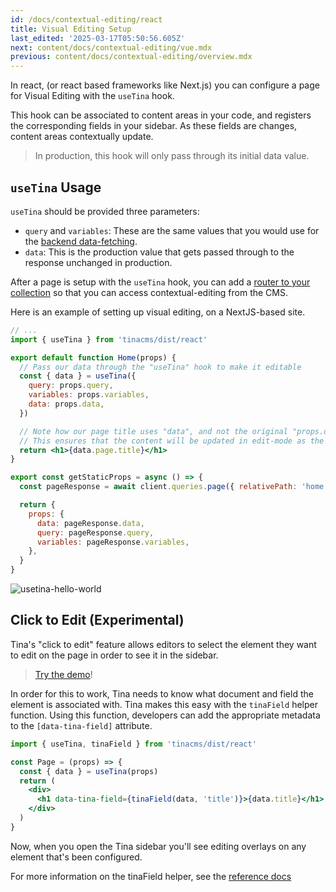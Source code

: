 ```yaml
---
id: /docs/contextual-editing/react
title: Visual Editing Setup
last_edited: '2025-03-17T05:50:56.605Z'
next: content/docs/contextual-editing/vue.mdx
previous: content/docs/contextual-editing/overview.mdx
---
```


<WarningCallout
  body="**Visual Editing Requirements –**
  before a page can be setup with visual editing, it first needs to be using [Tina's data-fetching](/docs/features/data-fetching/)."
/>

In react, (or react based frameworks like Next.js) you can configure a page for Visual Editing with the `useTina` hook.

This hook can be associated to content areas in your code, and registers the corresponding fields in your sidebar. As these fields are changes, content areas contextually update.

> In production, this hook will only pass through its initial data value.

## `useTina` Usage

`useTina` should be provided three parameters:

* `query` and `variables`: These are the same values that you would use for the [backend data-fetching](/docs/features/data-fetching/).
* `data`: This is the production value that gets passed through to the response unchanged in production.

<WarningCallout body="Only queries for individual documents can be used with `useTina`." />

After a page is setup with the `useTina` hook, you can add a [router to your collection](/docs/contextual-editing/router) so that you can access contextual-editing from the CMS.

Here is an example of setting up visual editing, on a NextJS-based site.

```jsx
// ...
import { useTina } from 'tinacms/dist/react'

export default function Home(props) {
  // Pass our data through the "useTina" hook to make it editable
  const { data } = useTina({
    query: props.query,
    variables: props.variables,
    data: props.data,
  })

  // Note how our page title uses "data", and not the original "props.data".
  // This ensures that the content will be updated in edit-mode as the user types
  return <h1>{data.page.title}</h1>
}

export const getStaticProps = async () => {
  const pageResponse = await client.queries.page({ relativePath: 'home.mdx' })

  return {
    props: {
      data: pageResponse.data,
      query: pageResponse.query,
      variables: pageResponse.variables,
    },
  }
}
```

![usetina-hello-world](/img/docs/contextual-editing/hello-world.png)

## Click to Edit (Experimental)

Tina's "click to edit" feature allows editors to select the element they want to edit on the page in order to see it in the sidebar.

<WebmEmbed embedSrc="/video/quick-edit-demo.webm" />

> [Try the demo](https://demo.tina.io/admin#/~)!

In order for this to work, Tina needs to know what document and field the
element is associated with. Tina makes this easy with the `tinaField` helper
function. Using this function, developers can add the appropriate metadata
to the `[data-tina-field]` attribute.

```jsx
import { useTina, tinaField } from 'tinacms/dist/react'

const Page = (props) => {
  const { data } = useTina(props)
  return (
    <div>
      <h1 data-tina-field={tinaField(data, 'title')}>{data.title}</h1>
    </div>
  )
}
```

Now, when you open the Tina sidebar you'll see editing overlays on any element
that's been configured.

For more information on the tinaField helper, see the [reference docs](/docs/contextual-editing/tinafield)
